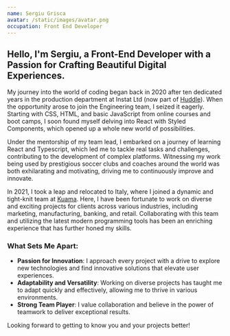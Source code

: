 ```yaml
---
name: Sergiu Grisca
avatar: /static/images/avatar.png
occupation: Front End Developer
---
```


## Hello, I'm Sergiu, a Front-End Developer with a Passion for Crafting Beautiful Digital Experiences.

My journey into the world of coding began back in 2020 after ten dedicated years in the production department at Instat Ltd (now part of [Huddle](https://www.hudl.com/en_gb/products/instat)). When the opportunity arose to join the Engineering team, I seized it eagerly. Starting with CSS, HTML, and basic JavaScript from online courses and boot camps, I soon found myself delving into React with Styled Components, which opened up a whole new world of possibilities.

Under the mentorship of my team lead, I embarked on a journey of learning React and Typescript, which led me to tackle real tasks and challenges, contributing to the development of complex platforms. Witnessing my work being used by prestigious soccer clubs and coaches around the world was both exhilarating and motivating, driving me to continuously improve and innovate.

In 2021, I took a leap and relocated to Italy, where I joined a dynamic and tight-knit team at [Kuama](https://www.kuama.net/). Here, I have been fortunate to work on diverse and exciting projects for clients across various industries, including marketing, manufacturing, banking, and retail. Collaborating with this team and utilizing the latest modern programming tools has been an enriching experience that has further honed my skills.

### What Sets Me Apart:

- **Passion for Innovation**: I approach every project with a drive to explore new technologies and find innovative solutions that elevate user experiences.
- **Adaptability and Versatility**: Working on diverse projects has taught me to adapt quickly and effectively, allowing me to thrive in various environments.
- **Strong Team Player**: I value collaboration and believe in the power of teamwork to deliver exceptional results.

Looking forward to getting to know you and your projects better!
